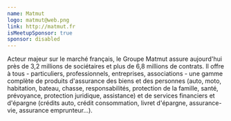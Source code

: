 ```yaml
---
name: Matmut
logo: matmut@web.png
link: http://matmut.fr
isMeetupSponsor: true
sponsor: disabled
---
```


Acteur majeur sur le marché français, le Groupe Matmut assure aujourd'hui près
de 3,2 millions de sociétaires et plus de 6,8 millions de contrats.
Il offre à tous - particuliers, professionnels, entreprises, associations - une
gamme complète de produits d'assurance des biens et des personnes (auto, moto,
habitation, bateau, chasse, responsabilités, protection de la famille, santé,
prévoyance, protection juridique, assistance) et de services financiers et
d'épargne (crédits auto, crédit consommation, livret d'épargne, assurance-vie,
assurance emprunteur...).
